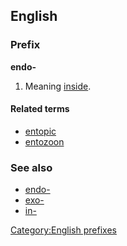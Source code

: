 ==English==
===Prefix===
'''endo-'''

#Meaning [[inside]].

====Related terms====
*[[entopic]]
*[[entozoon]]

===See also===
*[[endo-]]
*[[exo-]]
*[[in-]]

[[Category:English prefixes]]